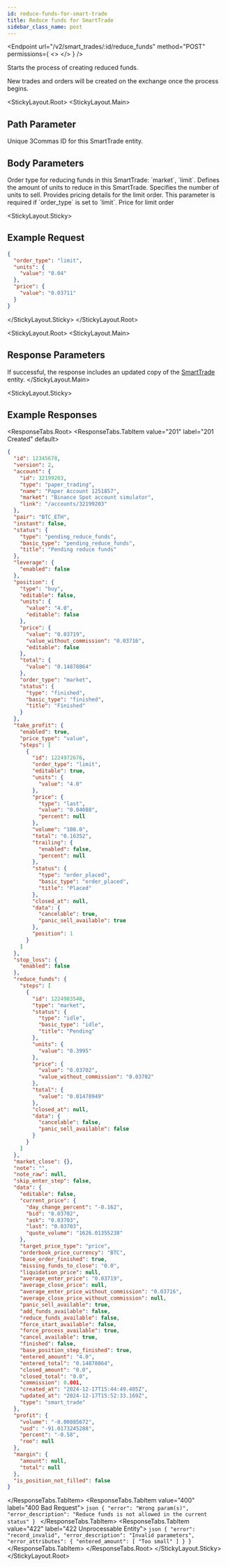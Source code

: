```yaml
---
id: reduce-funds-for-smart-trade
title: Reduce funds for SmartTrade
sidebar_class_name: post
---
```



<Endpoint
  url="/v2/smart_trades/:id/reduce_funds"
  method="POST"
  permissions={
    <>
      <Permission title="Permission" description="SMART_TRADES_WRITE" />
      <Permission title="Security" description="SIGNED" />
    </>
  }
/>

Starts the process of creating reduced funds.

<Informer variant="info">
 New trades and orders will be created on the exchange once the process begins.
</Informer>

<StickyLayout.Root>
<StickyLayout.Main>

## Path Parameter

<ApiParam name='id' type='integer' id="id" required>
   Unique 3Commas ID for this SmartTrade entity.
</ApiParam>

## Body Parameters 
<ApiParam name='order_type' type='integer' id="order_type" required>
   Order type for reducing funds in this SmartTrade:  `market`, `limit`.
</ApiParam>

<ApiParam name="units" type="object" id="units" required>
    Defines the amount of units to reduce in this SmartTrade.
   <CollapsibleNestedParams>
    <ApiParam name='value' type='number' id='value' required>
         Specifies the number of units to sell.
    </ApiParam>
    </CollapsibleNestedParams>
</ApiParam>
<ApiParam name="price" type="object" id="price" required>
   Provides pricing details for the limit order. This parameter is required if `order_type` is set to `limit`.
   <CollapsibleNestedParams>
    <ApiParam name='value' type='number' id='value' required>
      Price for limit order
    </ApiParam>
    </CollapsibleNestedParams>
</ApiParam>
</StickyLayout.Main>

<StickyLayout.Sticky>
## Example Request 

```json title="POST /v2/smart_trades/12345678/reduce_funds"
{
  "order_type": "limit",
  "units": {
    "value": "0.04"
  },
  "price": {
    "value": "0.03711"
  }
}
```
</StickyLayout.Sticky>
</StickyLayout.Root>

<StickyLayout.Root>
<StickyLayout.Main>

## Response Parameters 
If successful, the response includes an updated copy of the [SmartTrade](/smart-trade/0_smart_trade_entity.mdx) entity.
</StickyLayout.Main>

<StickyLayout.Sticky>

## Example Responses

<ResponseTabs.Root>
        <ResponseTabs.TabItem value="201" label="201 Created" default>
```json
{
  "id": 12345678,
  "version": 2,
  "account": {
    "id": 32199203,
    "type": "paper_trading",
    "name": "Paper Account 1251857",
    "market": "Binance Spot account simulator",
    "link": "/accounts/32199203"
  },
  "pair": "BTC_ETH",
  "instant": false,
  "status": {
    "type": "pending_reduce_funds",
    "basic_type": "pending_reduce_funds",
    "title": "Pending reduce funds"
  },
  "leverage": {
    "enabled": false
  },
  "position": {
    "type": "buy",
    "editable": false,
    "units": {
      "value": "4.0",
      "editable": false
    },
    "price": {
      "value": "0.03719",
      "value_without_commission": "0.03716",
      "editable": false
    },
    "total": {
      "value": "0.14878864"
    },
    "order_type": "market",
    "status": {
      "type": "finished",
      "basic_type": "finished",
      "title": "Finished"
    }
  },
  "take_profit": {
    "enabled": true,
    "price_type": "value",
    "steps": [
      {
        "id": 1224972676,
        "order_type": "limit",
        "editable": true,
        "units": {
          "value": "4.0"
        },
        "price": {
          "type": "last",
          "value": "0.04088",
          "percent": null
        },
        "volume": "100.0",
        "total": "0.16352",
        "trailing": {
          "enabled": false,
          "percent": null
        },
        "status": {
          "type": "order_placed",
          "basic_type": "order_placed",
          "title": "Placed"
        },
        "closed_at": null,
        "data": {
          "cancelable": true,
          "panic_sell_available": true
        },
        "position": 1
      }
    ]
  },
  "stop_loss": {
    "enabled": false
  },
  "reduce_funds": {
    "steps": [
      {
        "id": 1224983548,
        "type": "market",
        "status": {
          "type": "idle",
          "basic_type": "idle",
          "title": "Pending"
        },
        "units": {
          "value": "0.3995"
        },
        "price": {
          "value": "0.03702",
          "value_without_commission": "0.03702"
        },
        "total": {
          "value": "0.01478949"
        },
        "closed_at": null,
        "data": {
          "cancelable": false,
          "panic_sell_available": false
        }
      }
    ]
  },
  "market_close": {},
  "note": "",
  "note_raw": null,
  "skip_enter_step": false,
  "data": {
    "editable": false,
    "current_price": {
      "day_change_percent": "-0.162",
      "bid": "0.03702",
      "ask": "0.03703",
      "last": "0.03703",
      "quote_volume": "1626.01355238"
    },
    "target_price_type": "price",
    "orderbook_price_currency": "BTC",
    "base_order_finished": true,
    "missing_funds_to_close": "0.0",
    "liquidation_price": null,
    "average_enter_price": "0.03719",
    "average_close_price": null,
    "average_enter_price_without_commission": "0.03716",
    "average_close_price_without_commission": null,
    "panic_sell_available": true,
    "add_funds_available": false,
    "reduce_funds_available": false,
    "force_start_available": false,
    "force_process_available": true,
    "cancel_available": true,
    "finished": false,
    "base_position_step_finished": true,
    "entered_amount": "4.0",
    "entered_total": "0.14878864",
    "closed_amount": "0.0",
    "closed_total": "0.0",
    "commission": 0.001,
    "created_at": "2024-12-17T15:44:49.405Z",
    "updated_at": "2024-12-17T15:52:33.169Z",
    "type": "smart_trade"
  },
  "profit": {
    "volume": "-0.00085672",
    "usd": "-91.0173245288",
    "percent": "-0.58",
    "roe": null
  },
  "margin": {
    "amount": null,
    "total": null
  },
  "is_position_not_filled": false
}
```
</ResponseTabs.TabItem>
<ResponseTabs.TabItem value="400" label="400 Bad Request">
        ```json
        {
          "error": "Wrong param(s)",
          "error_description": "Reduce funds is not allowed in the current status"
        }
        ```
</ResponseTabs.TabItem>
<ResponseTabs.TabItem value="422" label="422 Unprocessable Entity">
        ```json
        {
          "error": "record_invalid",
          "error_description": "Invalid parameters",
          "error_attributes": {
            "entered_amount": [
              "Too small"
            ]
          }
        }
        ```
</ResponseTabs.TabItem>
</ResponseTabs.Root>
</StickyLayout.Sticky>
</StickyLayout.Root>